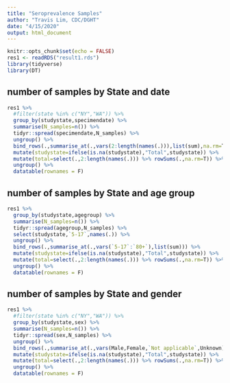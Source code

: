 ```yaml
---
title: "Seroprevalence Samples"
author: "Travis Lim, CDC/DGHT"
date: "4/15/2020"
output: html_document
---
```


```r
knitr::opts_chunk$set(echo = FALSE)
res1 <- readRDS("result1.rds")
library(tidyverse)
library(DT)
```


## number of samples by State and date
```r

res1 %>% 
  #filter(state %in% c("NY","WA")) %>%
  group_by(studystate,specimendate) %>% 
  summarise(N_samples=n()) %>% 
  tidyr::spread(specimendate,N_samples) %>%
  ungroup() %>%
  bind_rows(.,summarise_at(.,vars(2:length(names(.))),list(sum),na.rm=T)) %>%
  mutate(studystate=ifelse(is.na(studystate),"Total",studystate)) %>%
  mutate(total=select(.,2:length(names(.))) %>% rowSums(.,na.rm=T)) %>%
  ungroup() %>%
  datatable(rownames = F)
```

## number of samples by State and age group
```r

res1 %>% 
  group_by(studystate,agegroup) %>% 
  summarise(N_samples=n()) %>% 
  tidyr::spread(agegroup,N_samples) %>%
  select(studystate,`5-17`,names(.)) %>%
  ungroup() %>%
  bind_rows(.,summarise_at(.,vars(`5-17`:`80+`),list(sum))) %>%
  mutate(studystate=ifelse(is.na(studystate),"Total",studystate)) %>%
  mutate(total=select(.,2:length(names(.))) %>% rowSums(.,na.rm=T)) %>%
  ungroup() %>%
  datatable(rownames = F) 
```

## number of samples by State and gender
```r

res1 %>% 
  #filter(state %in% c("NY","WA")) %>%
  group_by(studystate,sex) %>% 
  summarise(N_samples=n()) %>% 
  tidyr::spread(sex,N_samples) %>%
  ungroup() %>%
  bind_rows(.,summarise_at(.,vars(Male,Female,`Not applicable`,Unknown),list(sum))) %>%
  mutate(studystate=ifelse(is.na(studystate),"Total",studystate)) %>%
  mutate(total=select(.,2:length(names(.))) %>% rowSums(.,na.rm=T)) %>%
  ungroup() %>%
  datatable(rownames = F)
```